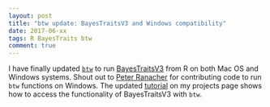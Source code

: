 ```yaml
---
layout: post
title: "btw update: BayesTraitsV3 and Windows compatibility"
date: 2017-06-xx
tags: R BayesTraits btw 
comment: true
---
```


I have finally updated <a target="_blank" href="https://github.com/rgriff23/btw">`btw`</a> to run <a target="_blank" href="https://www.evolution.rdg.ac.uk/BayesTraits.html">BayesTraitsV3</a> from R on both Mac OS and Windows systems. Shout out to <a target="_blank" href="http://dk-giscience.zgis.net/index.php/37-website/256-ranacher-peter">Peter Ranacher</a> for contributing code to run `btw` functions on Windows. The updated [tutorial](/projects/btw) on my projects page shows how to access the functionality of BayesTraitsV3 with `btw`. 